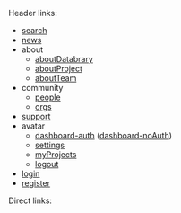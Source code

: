 Header links:

- [search](search.html)
- [news](news.html)
- about
    - [aboutDatabrary](aboutDatabrary.html)
    - [aboutProject](aboutProject.html)
    - [aboutTeam](aboutTeam.html)
- community
    - [people](people.html)
    - [orgs](orgs.html)
- [support](support.html)
- avatar
    - [dashboard-auth](dashboardAuth.html) ([dashboard-noAuth](dashboardNoAuth.html))
    - [settings](settings.html)
    - [myProjects](myProjects.html)
    - [logout](logout.html)
- [login](login.html)
- [register](register.html)

Direct links:

